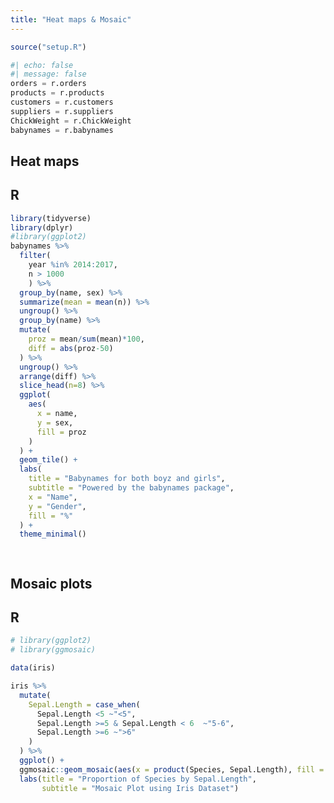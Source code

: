```yaml
---
title: "Heat maps & Mosaic"
---
```

```r
source("setup.R")
```

```python
#| echo: false
#| message: false
orders = r.orders
products = r.products
customers = r.customers
suppliers = r.suppliers
ChickWeight = r.ChickWeight
babynames = r.babynames
```

## Heat maps

:::{.panel-tabset}

## R

```r
library(tidyverse)
library(dplyr)
#library(ggplot2)
babynames %>% 
  filter(
    year %in% 2014:2017,
    n > 1000
    ) %>%
  group_by(name, sex) %>% 
  summarize(mean = mean(n)) %>% 
  ungroup() %>% 
  group_by(name) %>% 
  mutate(
    proz = mean/sum(mean)*100,
    diff = abs(proz-50)
  ) %>% 
  ungroup() %>%
  arrange(diff) %>% 
  slice_head(n=8) %>% 
  ggplot(
    aes(
      x = name,
      y = sex,
      fill = proz
    )
  ) +
  geom_tile() +
  labs(
    title = "Babynames for both boyz and girls",
    subtitle = "Powered by the babynames package",
    x = "Name",
    y = "Gender",
    fill = "%"
  ) +
  theme_minimal()

  
```
:::

## Mosaic plots

:::{.panel-tabset}

## R

```r

# library(ggplot2)
# library(ggmosaic)

data(iris)

iris %>% 
  mutate(
    Sepal.Length = case_when(
      Sepal.Length <5 ~"<5",
      Sepal.Length >=5 & Sepal.Length < 6  ~"5-6",
      Sepal.Length >=6 ~">6"
    )
  ) %>% 
  ggplot() +
  ggmosaic::geom_mosaic(aes(x = product(Species, Sepal.Length), fill = Species)) +
  labs(title = "Proportion of Species by Sepal.Length",
       subtitle = "Mosaic Plot using Iris Dataset")

  
```

:::
